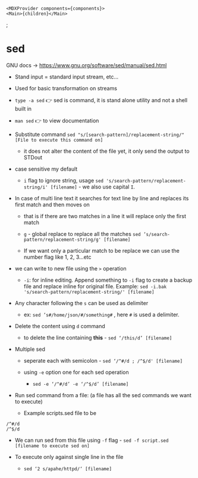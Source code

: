 
	<MDXProvider components={components}>
  	<Main>{children}</Main>
  </MDXProvider>
</Page>;

# sed

GNU docs -> https://www.gnu.org/software/sed/manual/sed.html

- Stand input = standard input stream, etc…

- Used for basic transformation on streams

- `type -a sed` 👉 sed is command, it is stand alone utility and not a shell built in

- `man sed` 👉 to view documentation

- Substitute command `sed "s/[search-pattern]/replacement-string/" [File to execute this command on]`
	
  - it does not alter the content of the file yet, it only send the output to STDout

- case sensitive my default

  - `i` flag to ignore string, usage `sed 's/search-pattern/replacement-string/i' [filename]` - we also use capital `I`.

- In case of multi line text it searches for text line by line and replaces its first match and then moves on

  - that is if there are two matches in a line it will replace only the first match

  - `g` - global replace to replace all the matches `sed ’s/search-pattern/replacement-string/g' [filename]` 

  - If we want only a particular match to be replace we can use the number flag like 1, 2, 3…etc

- we can write to new file using the `>` operation

  - `-i`: for inline editing. Append something to `-i` flag to create a backup file and replace inline for original file. Example: `sed -i.bak 's/search-pattern/replacement-string/' [filename]`

- Any character following the `s` can be used as delimiter 

  - ex: `sed ’s#/home/json/#/something#`  , here `#` is used a delimiter.

- Delete the content using `d` command

  - to delete the line containing **this** -  `sed ‘/this/d’ [filename]`

- Multiple sed 

  - seperate each with semicolon - `sed ‘/^#/d ; /^$/d' [filename]`

  - using `-e` option one for each sed operation

    - `sed -e ‘/^#/d’ -e ‘/^$/d’ [filename]`

- Run sed command from a file: (a file has all the sed commands we want to execute)

  - Example scripts.sed file to be

```
/^#/d
/^$/d
```

  - We can run sed from this file using `-f` flag - `sed -f script.sed [filename to execute sed on]`

- To execute only against single line in the file

  - `sed ‘2 s/apahe/httpd/‘ [filename]`
